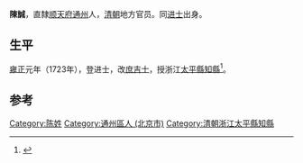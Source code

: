 {{Otheruses|other=名为陈诚的其他人物|陈诚}}

'''陳誠'''，直隸[[顺天府|顺天府]][[通州_(北京)|通州]]人，[[清朝|清朝]]地方官员。同[[进士|进士]]出身。

== 生平 ==
[[雍正|雍正]]元年（1723年），登进士，改[[庶吉士|庶吉士]]，授浙江[[太平县_(成化)|太平縣]][[知縣|知縣]]<ref>{{cite news|author=陈泽希|title=清代北京汉人进士考|url=http://szb.bjedu.cn/jysh/2010-10-15/882.html|accessdate=2013-08-25|newspaper=京教纵横|deadurl=yes|archiveurl=https://web.archive.org/web/20160306154040/http://szb.bjedu.cn/jysh/2010-10-15/882.html|archivedate=2016-03-06}}</ref>。

==参考==
{{Reflist}}

{{雍正元年癸卯恩科殿試金榜}}

{{Authority control}}

{{DEFAULTSORT:Chen陳}}
[[Category:陈姓|Category:陈姓]]
[[Category:通州區人_(北京市)|Category:通州區人 (北京市)]]
[[Category:清朝浙江太平縣知縣|Category:清朝浙江太平縣知縣]]


{{清朝官员小作品}}